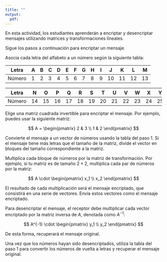 ```yaml
---
title: ""
output:
  pdf:
---
```


\section*{Encriptación de Mensajes con Transformaciones Lineales}

\textbf{Objetivo:} 
En esta actividad, los estudiantes aprenderán a encriptar y desencriptar mensajes utilizando matrices y transformaciones lineales.

\textbf{Instrucciones:}

Sigue los pasos a continuación para encriptar un mensaje.

\textbf{Paso 1: Asignación de Letras a Números}

Asocia cada letra del alfabeto a un número según la siguiente tabla:


| Letra | A | B | C | D | E | F | G | H | I | J | K | L | M |
|-------|---|---|---|---|---|---|---|---|---|---|---|---|---|
| Número| 1 | 2 | 3 | 4 | 5 | 6 | 7 | 8 | 9 | 10| 11| 12| 13|

| Letra | N | O | P | Q | R | S | T | U | V | W | X | Y | Z |
|-------|---|---|---|---|---|---|---|---|---|---|---|---|---|
| Número| 14| 15| 16| 17| 18| 19| 20| 21| 22| 23| 24| 25| 26|



\textbf{Paso 2: Definir la Matriz de Transformación}

Elige una matriz cuadrada invertible para encriptar el mensaje. Por ejemplo, puedes usar la siguiente matriz:

$$
A = \begin{pmatrix}
2 & 3 \\
1 & 2
\end{pmatrix}
$$

\textbf{Paso 3: Dividir el Mensaje en Vectores}

Convierte el mensaje a un vector de números usando la tabla del paso 1. Si el mensaje tiene más letras que el tamaño de la matriz, divide el vector en bloques del tamaño correspondiente a la matriz.

\textbf{Paso 4: Aplicar la Transformación Lineal}

Multiplica cada bloque de números por la matriz de transformación. Por ejemplo, si tu matriz es de tamaño $2 \times 2$, multiplica cada par de números por la matriz:

$$
A \cdot \begin{pmatrix} x_1 \\ x_2 \end{pmatrix}
$$

\textbf{Paso 5: Enviar el Mensaje Encriptado}

El resultado de cada multiplicación será el mensaje encriptado, que consistirá en una serie de vectores. Envía estos vectores como el mensaje encriptado.

\textbf{Paso 6: Desencriptación}

Para desencriptar el mensaje, el receptor debe multiplicar cada vector encriptado por la matriz inversa de $A$, denotada como $A^{-1}$:

$$
A^{-1} \cdot \begin{pmatrix} y_1 \\ y_2 \end{pmatrix}
$$

De esta forma, recuperará el mensaje original.

\textbf{Paso 7: Convertir de Números a Letras}

Una vez que los números hayan sido desencriptados, utiliza la tabla del paso 1 para convertir los números de vuelta a letras y recuperar el mensaje original.
